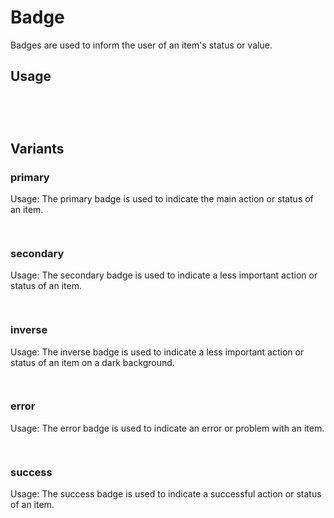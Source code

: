 

<Meta of={BadgeStories} />

# Badge

Badges are used to inform the user of an item's status or value.

<Canvas of={BadgeStories.Primary} />

## Usage

```jsx
import { Badge } from 'react-barebones-ts';

<Badge>Badge</Badge>
```

## Variants

### primary

Usage: The primary badge is used to indicate the main action or status of an item.

```jsx
<Badge variant="primary">Badge</Badge>
```

<Canvas of={BadgeStories.Primary} />

### secondary

Usage: The secondary badge is used to indicate a less important action or status of an item.

```jsx
<Badge variant="secondary">Badge</Badge>
```

<Canvas of={BadgeStories.Secondary} />

### inverse

Usage: The inverse badge is used to indicate a less important action or status of an item on a dark background.

```jsx
<Badge variant="inverse">Badge</Badge>
```

<Canvas of={BadgeStories.Inverse} />

### error

Usage: The error badge is used to indicate an error or problem with an item.

```jsx
<Badge variant="error">Badge</Badge>
```

<Canvas of={BadgeStories.Error} />

### success

Usage: The success badge is used to indicate a successful action or status of an item.

```jsx
<Badge variant="success">Badge</Badge>
```

<Canvas of={BadgeStories.Success} />